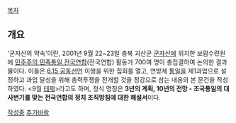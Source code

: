 [[목차]]
== 개요 ==
'군자산의 약속'이란, 2001년 9월 22~23일 충북 괴산군 [[군자산]]에 위치한 보람수련원에 [[민주주의 민족통일 전국연합]](전국연합) 활동가 700여 명이 총집결하여 논의한 결과물이다. 이들은 [[6.15 공동선언]] 이행을 위한 집회를 열고, 연방제 [[통일]]을 제1과업으로 설정하고 과업 달성을 위해 총력투쟁을 전개할 것을 정강으로 삼는 내용의 본 문건을 작성하였다. <9월 [[테제]]>라고도 하며, 정식 명칭은 '''3년의 계획, 10년의 전망 - 조국통일의 대사변기를 맞는 전국연합의 정치 조직방침에 대한 해설서'''이다.

[[작성중]] 
[[추가바람]]
